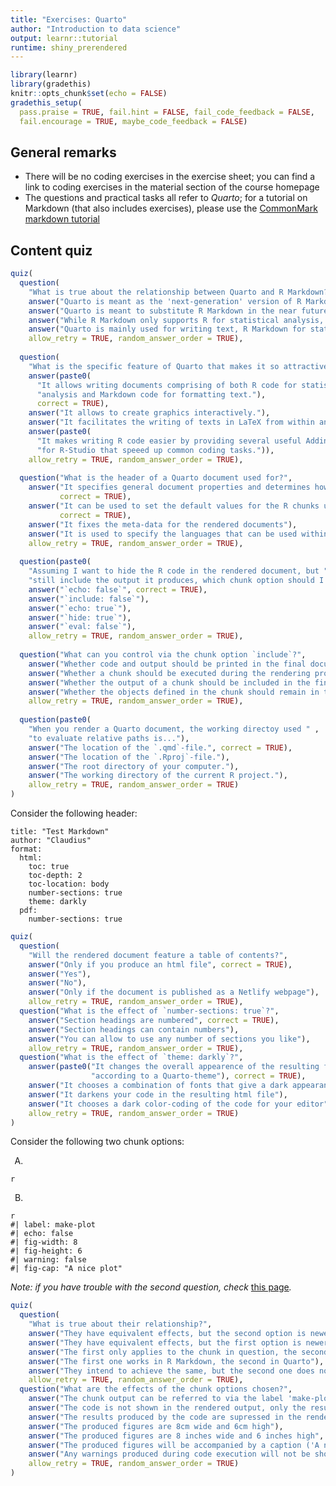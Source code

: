 ```yaml
---
title: "Exercises: Quarto"
author: "Introduction to data science"
output: learnr::tutorial
runtime: shiny_prerendered
---
```


```r
library(learnr)
library(gradethis)
knitr::opts_chunk$set(echo = FALSE)
gradethis_setup(
  pass.praise = TRUE, fail.hint = FALSE, fail_code_feedback = FALSE,
  fail.encourage = TRUE, maybe_code_feedback = FALSE)
```

## General remarks

* There will be no coding exercises in the exercise sheet; you can find a link 
to coding exercises in the material section of the course homepage
* The questions and practical tasks all refer to *Quarto*; for a tutorial 
on Markdown (that also includes exercises), please use the 
[CommonMark markdown tutorial](https://commonmark.org/help/tutorial/)

## Content quiz

```r
quiz(
  question(
    "What is true about the relationship between Quarto and R Markdown?",
    answer("Quarto is meant as the 'next-generation' version of R Markdown.", correct = TRUE),
    answer("Quarto is meant to substitute R Markdown in the near future"),
    answer("While R Markdown only supports R for statistical analysis, Quarto supports more languages, such as Julia or Python.", correct = TRUE),
    answer("Quarto is mainly used for writing text, R Markdown for statistical analysis"),
    allow_retry = TRUE, random_answer_order = TRUE),
  
  question(
    "What is the specific feature of Quarto that makes it so attractive?", 
    answer(paste0(
      "It allows writing documents comprising of both R code for statistical ",
      "analysis and Markdown code for formatting text."), 
      correct = TRUE),
    answer("It allows to create graphics interactively."),
    answer("It facilitates the writing of texts in LaTeX from within an R project."),
    answer(paste0(
      "It makes writing R code easier by providing several useful Addins ", 
      "for R-Studio that speeed up common coding tasks.")),
    allow_retry = TRUE, random_answer_order = TRUE),
  
  question("What is the header of a Quarto document used for?",
    answer("It specifies general document properties and determines how the document gets rendered",
           correct = TRUE),
    answer("It can be used to set the default values for the R chunks used in the document",
           correct = TRUE),
    answer("It fixes the meta-data for the rendered documents"),
    answer("It is used to specify the languages that can be used within the documents"),
    allow_retry = TRUE, random_answer_order = TRUE),
  
  question(paste0(
    "Assuming I want to hide the R code in the rendered document, but ", 
    "still include the output it produces, which chunk option should I use?"),
    answer("`echo: false`", correct = TRUE),
    answer("`include: false`"),
    answer("`echo: true`"),
    answer("`hide: true`"),
    answer("`eval: false`"),
    allow_retry = TRUE, random_answer_order = TRUE),
  
  question("What can you control via the chunk option `include`?",
    answer("Whether code and output should be printed in the final documents", correct = TRUE),
    answer("Whether a chunk should be executed during the rendering process"),
    answer("Whether the output of a chunk should be included in the final documents"),
    answer("Whether the objects defined in the chunk should remain in the working environment"),
    allow_retry = TRUE, random_answer_order = TRUE),
  
  question(paste0(
    "When you render a Quarto document, the working directoy used " ,
    "to evaluate relative paths is..."),
    answer("The location of the `.qmd`-file.", correct = TRUE),
    answer("The location of the `.Rproj`-file."),
    answer("The root directory of your computer."),
    answer("The working directory of the current R project."),
    allow_retry = TRUE, random_answer_order = TRUE)
)
```

Consider the following header:

```
title: "Test Markdown"
author: "Claudius"
format: 
  html: 
    toc: true
    toc-depth: 2
    toc-location: body
    number-sections: true
    theme: darkly
  pdf:
    number-sections: true
```

```r
quiz(
  question(
    "Will the rendered document feature a table of contents?",
    answer("Only if you produce an html file", correct = TRUE),
    answer("Yes"),
    answer("No"),
    answer("Only if the document is published as a Netlify webpage"),
    allow_retry = TRUE, random_answer_order = TRUE),
  question("What is the effect of `number-sections: true`?",
    answer("Section headings are numbered", correct = TRUE),
    answer("Section headings can contain numbers"),
    answer("You can allow to use any number of sections you like"),
    allow_retry = TRUE, random_answer_order = TRUE),
  question("What is the effect of `theme: darkly`?",
    answer(paste0("It changes the overall appearence of the resulting file ",
                  "according to a Quarto-theme"), correct = TRUE),
    answer("It chooses a combination of fonts that give a dark appearance"),
    answer("It darkens your code in the resulting html file"),
    answer("It chooses a dark color-coding of the code for your editor"),
    allow_retry = TRUE, random_answer_order = TRUE)
)
```

Consider the following two chunk options:

A)
```
{r, label="make-plot", echo=FALSE, fig.with=8, fig.height=6, warning=FALSE, fig.cap="A nice plot"}
```

B)

```
{r}
#| label: make-plot
#| echo: false
#| fig-width: 8
#| fig-height: 6
#| warning: false
#| fig-cap: "A nice plot"
```

*Note: if you have trouble with the second question, check* 
[this page](https://quarto.org/docs/reference/cells/cells-knitr.html)*.*

```r
quiz(
  question(
    "What is true about their relationship?",
    answer("They have equivalent effects, but the second option is newer and should be preferred", correct = TRUE),
    answer("They have equivalent effects, but the first option is newer and should be preferred"),
    answer("The first only applies to the chunk in question, the second applied globally"),
    answer("The first one works in R Markdown, the second in Quarto"),
    answer("They intend to achieve the same, but the second one does not work because one must use boolean values (`TRUE` instead of `true`)."),
    allow_retry = TRUE, random_answer_order = TRUE),
  question("What are the effects of the chunk options chosen?",
    answer("The chunk output can be referred to via the label 'make-plot'", correct = TRUE),
    answer("The code is not shown in the rendered output, only the results", correct = TRUE),
    answer("The results produced by the code are supressed in the rendered output, but the code itself is shown"),
    answer("The produced figures are 8cm wide and 6cm high"),
    answer("The produced figures are 8 inches wide and 6 inches high", correct = TRUE),
    answer("The produced figures will be accompanied by a caption ('A nice plot)'", correct = TRUE),
    answer("Any warnings produced during code execution will not be shown in the rendered document", correct = TRUE),
    allow_retry = TRUE, random_answer_order = TRUE)
)
```

